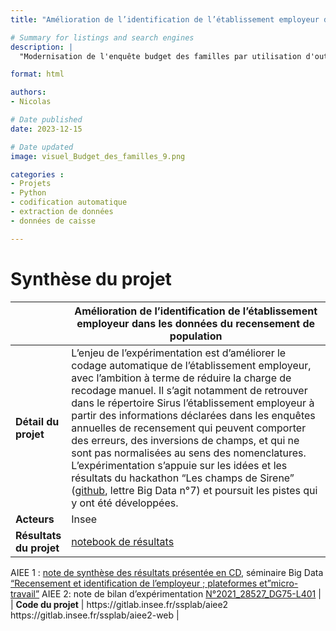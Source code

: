 ```yaml
---
title: "Amélioration de l’identification de l’établissement employeur dans les données du recensement de population"

# Summary for listings and search engines
description: |
  "Modernisation de l'enquête budget des familles par utilisation d'outils de classification automatique n°10"

format: html

authors: 
- Nicolas

# Date published
date: 2023-12-15

# Date updated
image: visuel_Budget_des_familles_9.png

categories : 
- Projets
- Python
- codification automatique
- extraction de données
- données de caisse

---
```


# Synthèse du projet

|              | Amélioration de l’identification de l’établissement employeur dans les données du recensement de population                           |
|--------------|------------------------------------------------------------------------------------|
| **Détail du projet**         | L’enjeu de l’expérimentation est d’améliorer le codage automatique de l’établissement employeur, avec l’ambition à terme de réduire la charge de recodage manuel. Il s’agit notamment de retrouver dans le répertoire Sirus l’établissement employeur à partir des informations déclarées dans les enquêtes annuelles de recensement qui peuvent comporter des erreurs, des inversions de champs, et qui ne sont pas normalisées au sens des nomenclatures. L’expérimentation s’appuie sur les idées et les résultats du hackathon “Les champs de Sirene” ([github](http://github.com/SSP-Lab/Hackathon-2018), lettre Big Data n°7) et poursuit les pistes qui y ont été développées.         |
| **Acteurs**                  | Insee         |
| **Résultats du projet**      | [notebook de résultats ](https://gitlab.insee.fr/ssplab/aiee2/-/blob/main/stat_final.pdf?ref_type=heads)
AIEE 1 : [note de synthèse des résultats présentée en CD](https://intranet.insee.fr/jcms/1345458_DBFileDocument/note-bilan-exper-aiee-cd-190325?details=true), séminaire Big Data ["Recensement et identification de l'employeur ; plateformes et "micro-travail"](https://intranet.insee.fr/jcms/c_2034721/seances-sciences-des-donnees-et-big-data)
AIEE 2: note de bilan d'expérimentation [N°2021_28527_DG75-L401](https://intranet.insee.fr/jcms/3185326_DBFileDocument/2021-28527-dg75-l401?details=true])
         |
| **Code du projet**           | https://gitlab.insee.fr/ssplab/aiee2
https://gitlab.insee.fr/ssplab/aiee2-web        |

